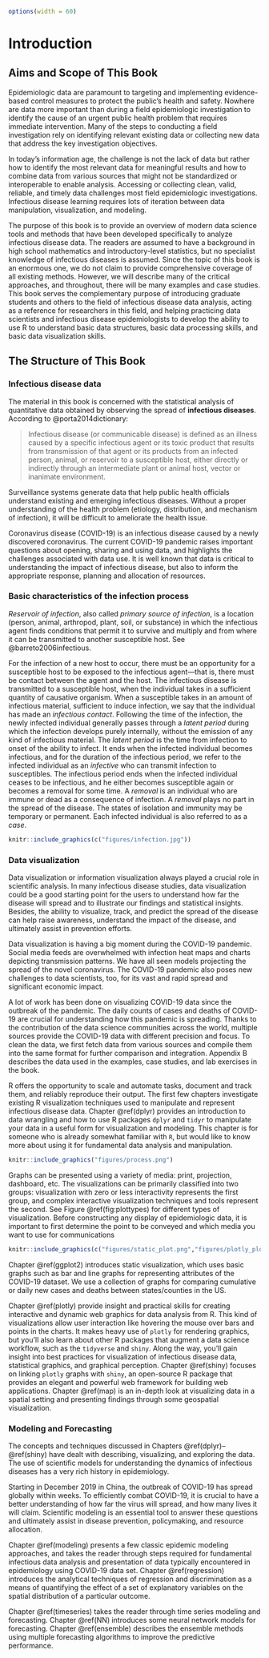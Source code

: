```r
options(width = 60)
```

# Introduction {#intro}

## Aims and Scope of This Book

Epidemiologic data are paramount to targeting and implementing evidence-based control measures to protect the public’s health and safety. Nowhere are data more important than during a field epidemiologic investigation to identify the cause of an urgent public health problem that requires immediate intervention. Many of the steps to conducting a field investigation rely on identifying relevant existing data or collecting new data that address the key investigation objectives.

In today’s information age, the challenge is not the lack of data but rather how to identify the most relevant data for meaningful results and how to combine data from various sources that might not be standardized or interoperable to enable analysis. Accessing or collecting clean, valid, reliable, and timely data challenges most field epidemiologic investigations. Infectious disease learning requires lots of iteration between data manipulation, visualization, and modeling. 

The purpose of this book is to provide an overview of modern data science tools and methods that have been developed specifically to analyze infectious disease data. The readers are assumed to have a background in high school mathematics and introductory-level statistics, but no specialist knowledge of infectious diseases is assumed. Since the topic of this book is an enormous one, we do not claim to provide comprehensive coverage of all existing methods. However, we will describe many of the critical approaches, and throughout, there will be many examples and case studies. This book serves the complementary purpose of introducing graduate students and others to the field of infectious disease data analysis, acting as a reference for researchers in this field, and helping practicing data scientists and infectious disease epidemiologists to develop the ability to use R to understand basic data structures, basic data processing skills, and basic data visualization skills.

## The Structure of This Book

### Infectious disease data

The material in this book is concerned with the statistical analysis of quantitative data obtained by observing the spread of **infectious diseases**. According to @porta2014dictionary: 

>Infectious disease (or communicable disease) is defined as an illness caused by a specific infectious agent or its toxic product that results from transmission of that agent or its products from an infected person, animal, or reservoir to a susceptible host, either directly or indirectly through an intermediate plant or animal host, vector or inanimate environment.

Surveillance systems generate data that help public health officials understand existing and emerging infectious diseases. Without a proper understanding of the health problem (etiology, distribution, and mechanism of infection), it will be difficult to ameliorate the health issue.

Coronavirus disease (COVID-19) is an infectious disease caused by a newly discovered coronavirus. The current COVID-19 pandemic raises important questions about opening, sharing and using data, and highlights the challenges associated with data use. It is well known that data is critical to understanding the impact of infectious disease, but also to inform the appropriate response, planning and allocation of resources. 

### Basic characteristics of the infection process

*Reservoir of infection*, also called *primary source of infection*, is a location (person, animal, arthropod, plant, soil, or substance) in which the infectious agent finds conditions that permit it to survive and multiply and from where it can be transmitted to another susceptible host. See @barreto2006infectious.

For the infection of a new host to occur, there must be an opportunity for a susceptible host to be exposed to the infectious agent—that is, there must be contact between the agent and the host. The infectious disease is transmitted to a susceptible host, when the individual takes in a sufficient quantity of causative organism. When a susceptible takes in an amount of infectious material, sufficient to induce infection, we say that the individual has made an *infectious contact*. Following the time of the infection, the newly infected individual generally passes through a *latent period* during which the infection develops purely internally, without the emission of any kind of infectious material. The *latent period* is the time from infection to onset of the ability to infect. It ends when the infected individual becomes infectious, and for the duration of the infectious period, we refer to the infected individual as an *infective* who can transmit infection to susceptibles. The infectious period ends when the infected individual ceases to be infectious, and he either becomes susceptible again or becomes a removal for some time. A *removal* is an individual who are immune or dead as a consequence of infection. A *removal* plays no part in the spread of the disease. The states of isolation and immunity may be temporary or permanent. Each infected individual is also referred to as a *case*.

```r
knitr::include_graphics(c("figures/infection.jpg"))
```


### Data visualization

Data visualization or information visualization always played a crucial role in scientific analysis. In many infectious disease studies, data visualization could be a good starting point for the users to understand how far the disease will spread and to illustrate our findings and statistical insights. Besides, the ability to visualize, track, and predict the spread of the disease can help raise awareness, understand the impact of the disease, and ultimately assist in prevention efforts. 

Data visualization is having a big moment during the COVID-19 pandemic. Social media feeds are overwhelmed with infection heat maps and charts depicting transmission patterns. We have all seen models projecting the spread of the novel coronavirus. The COVID-19 pandemic also poses new challenges to data scientists, too, for its vast and rapid spread and significant economic impact. 

A lot of work has been done on visualizing COVID-19 data since the outbreak of the pandemic. The daily counts of cases and deaths of COVID-19 are crucial for understanding how this pandemic is spreading. Thanks to the contribution of the data science communities across the world, multiple sources provide the COVID-19 data with different precision and focus. To clean the data, we first fetch data from various sources and compile them into the same format for further comparison and integration. Appendix B describes the data used in the examples, case studies, and lab exercises in the book. 

R offers the opportunity to scale and automate tasks, document and track them, and reliably reproduce their output. The first few chapters investigate existing R visualization techniques used to manipulate and represent infectious disease data. Chapter \@ref(dplyr) provides an introduction to data wrangling and how to use R packages `dplyr` and `tidyr` to manipulate your data in a useful form for visualization and modeling. This chapter is for someone who is already somewhat familiar with `R`, but would like to know more about using it for fundamental data analysis and manipulation.

```r
knitr::include_graphics("figures/process.png")
```

Graphs can be presented using a variety of media: print, projection, dashboard, etc. The visualizations can be primarily classified into two groups: visualization with zero or less interactivity represents the first group, and complex interactive visualization techniques and tools represent the second. See Figure \@ref(fig:plottypes) for different types of visualization. Before constructing any display of epidemiologic data, it is important to first determine the point to be conveyed and which media you want to use for communications

```r
knitr::include_graphics(c("figures/static_plot.png","figures/plotly_plot.png", "figures/animation2.png", "figures/county_risk_ts.png"))
```

Chapter \@ref(ggplot2) introduces static visualization, which uses basic graphs such as bar and line graphs for representing attributes of the COVID-19 dataset. We use a collection of graphs for comparing cumulative or daily new cases and deaths between states/counties in the US. 

Chapter \@ref(plotly) provide insight and practical skills for creating interactive and dynamic web graphics for data analysis from R. This kind of visualizations allow user interaction like hovering the mouse over bars and points in the charts. It makes heavy use of `plotly` for rendering graphics, but you’ll also learn about other R packages that augment a data science workflow, such as the `tidyverse` and `shiny`. Along the way, you’ll gain insight into best practices for visualization of infectious disease data, statistical graphics, and graphical perception. Chapter \@ref(shiny) focuses on linking `plotly` graphs with `shiny`, an open-source R package that provides an elegant and powerful web framework for building web applications. Chapter \@ref(map) is an in-depth look at visualizing data in a spatial setting and presenting findings through some geospatial visualization.


<!-- In summary, we have identified the following challenges while visualizing data related to the spread of the COVID-19 pandemic: -->

<!-- * Range of data: The number of cases and deaths range from a tenth of a million to less than a hundred in different states, regions, and counties. It is difficult to plot this wide range of values sharing a single scale. The trend may look flat for some states or counties where the number of new cases is in hundreds when plotted with a state or coounty where it is in thousands. -->

<!-- * Data transformation: Usually in science, researchers use log or semilog transformation for plotting data with a wide range. However, presently the COVID statistics have a huge influence on people's perception of threat, and a flat logarithmic curve may undermine the effect of the disease among common people if they do not follow the actual data transformation. -->

<!-- * Proportional statistics: A plethora of statistics is defining new variables such as number of people affected per capita or per million population or proportion of death with respect to total number of affected people. These statistics often exaggerate the problem for both small and large counties. For example, a huge number of deaths may seem a small proportion of per million people in cities such as New York City and only a few deaths may seem a big number for a small and less populous country. -->

<!-- * Information overload: When the graphs present data for multiple states or countries, all graphs turn indistinguishable at the early stage of the pandemic and countries where the spread has not yet reached peak clutter together even for a set of line graphs. -->


### Modeling and Forecasting

The concepts and techniques discussed in Chapters \@ref(dplyr)--\@ref(shiny) have dealt with describing, visualizing, and exploring the data. The use of scientific models for understanding the dynamics of infectious diseases has a very rich history in epidemiology.

Starting in December 2019 in China, the outbreak of COVID-19 has spread globally within weeks. To efficiently combat COVID-19, it is crucial to have a better understanding of how far the virus will spread, and how many lives it will claim. Scientific modeling is an essential tool to answer these questions and ultimately assist in disease prevention, policymaking, and resource allocation. 

Chapter \@ref(modeling) presents a few classic epidemic modeling approaches, and takes the reader through steps required for fundamental infectious data analysis and presentation of data typically encountered in epidemiology using COVID-19 data set. Chapter \@ref(regression) introduces the analytical techniques of regression and discrimination as a means of quantifying the effect of a set of explanatory variables on the spatial distribution of a particular outcome.

Chapter \@ref(timeseries) takes the reader through time series modeling and forecasting. Chapter \@ref(NN) introduces some neural network models for forecasting. Chapter \@ref(ensemble) describes the ensemble methods using multiple forecasting algorithms to improve the predictive performance.






